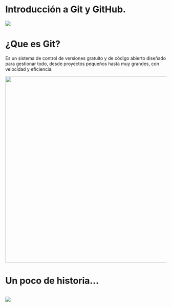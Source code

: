 # Introducción a Git y GitHub.

![](images/clipboard-803379517.png)

# ¿Que es Git?

Es un sistema de control de versiones gratuito y de código abierto diseñado para gestionar todo, desde proyectos pequeños hasta muy grandes, con velocidad y eficiencia.

![](images/clipboard-4156264243.png){width="582"}

# Un poco de historia...

![]()

![](images/clipboard-936771067.png)

